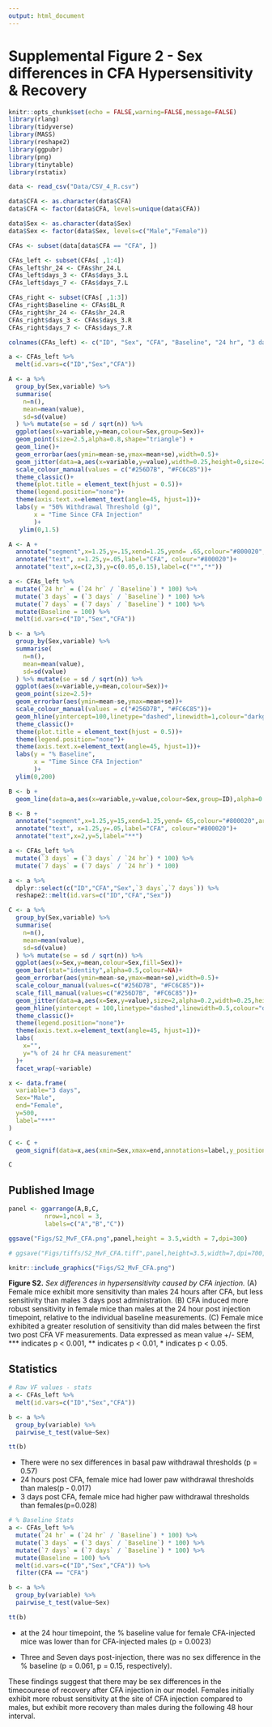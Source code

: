 ```yaml
---
output: html_document
---
```


# Supplemental Figure 2 - Sex differences in CFA Hypersensitivity & Recovery {-}

```r
knitr::opts_chunk$set(echo = FALSE,warning=FALSE,message=FALSE)
library(rlang)
library(tidyverse)
library(MASS)
library(reshape2)
library(ggpubr)
library(png)
library(tinytable)
library(rstatix)
```

```r
data <- read_csv("Data/CSV_4_R.csv")

data$CFA <- as.character(data$CFA)
data$CFA <- factor(data$CFA, levels=unique(data$CFA))

data$Sex <- as.character(data$Sex)
data$Sex <- factor(data$Sex, levels=c("Male","Female"))

CFAs <- subset(data[data$CFA == "CFA", ])

CFAs_left <- subset(CFAs[ ,1:4])
CFAs_left$hr_24 <- CFAs$hr_24.L
CFAs_left$days_3 <- CFAs$days_3.L
CFAs_left$days_7 <- CFAs$days_7.L

CFAs_right <- subset(CFAs[ ,1:3])
CFAs_right$Baseline <- CFAs$BL_R
CFAs_right$hr_24 <- CFAs$hr_24.R
CFAs_right$days_3 <- CFAs$days_3.R
CFAs_right$days_7 <- CFAs$days_7.R
```


```r
colnames(CFAs_left) <- c("ID", "Sex", "CFA", "Baseline", "24 hr", "3 days", "7 days")

a <- CFAs_left %>%
  melt(id.vars=c("ID","Sex","CFA")) 

A <- a %>%
  group_by(Sex,variable) %>%
  summarise(
    n=n(),
    mean=mean(value),
    sd=sd(value)
  ) %>% mutate(se = sd / sqrt(n)) %>% 
  ggplot(aes(x=variable,y=mean,colour=Sex,group=Sex))+
  geom_point(size=2.5,alpha=0.8,shape="triangle") +
  geom_line()+
  geom_errorbar(aes(ymin=mean-se,ymax=mean+se),width=0.5)+
  geom_jitter(data=a,aes(x=variable,y=value),width=0.25,height=0,size=2,alpha=0.15,shape="triangle")+
  scale_colour_manual(values = c("#256D7B", "#FC6C85"))+
  theme_classic()+
  theme(plot.title = element_text(hjust = 0.5))+
  theme(legend.position="none")+
  theme(axis.text.x=element_text(angle=45, hjust=1))+
  labs(y = "50% Withdrawal Threshold (g)",
       x = "Time Since CFA Injection"
       )+
   ylim(0,1.5)

A <- A +
  annotate("segment",x=1.25,y=.15,xend=1.25,yend= .65,colour="#800020",arrow=arrow(type="closed", length=unit(0.06,"npc")))+
  annotate("text", x=1.25,y=.05,label="CFA", colour="#800020")+
  annotate("text",x=c(2,3),y=c(0.05,0.15),label=c("*","*"))
```

```r
a <- CFAs_left %>%
  mutate(`24 hr` = (`24 hr` / `Baseline`) * 100) %>%
  mutate(`3 days` = (`3 days` / `Baseline`) * 100) %>%
  mutate(`7 days` = (`7 days` / `Baseline`) * 100) %>%
  mutate(Baseline = 100) %>%
  melt(id.vars=c("ID","Sex","CFA"))

b <- a %>%
  group_by(Sex,variable) %>%
  summarise(
    n=n(),
    mean=mean(value),
    sd=sd(value)
  ) %>% mutate(se = sd / sqrt(n)) %>%
  ggplot(aes(x=variable,y=mean,colour=Sex))+
  geom_point(size=2.5)+
  geom_errorbar(aes(ymin=mean-se,ymax=mean+se))+
  scale_colour_manual(values = c("#256D7B", "#FC6C85"))+
  geom_hline(yintercept=100,linetype="dashed",linewidth=1,colour="darkgrey")+
  theme_classic()+
  theme(plot.title = element_text(hjust = 0.5))+
  theme(legend.position="none")+
  theme(axis.text.x=element_text(angle=45, hjust=1))+
  labs(y = "% Baseline",
       x = "Time Since CFA Injection"
       )+
  ylim(0,200)

B <- b +
  geom_line(data=a,aes(x=variable,y=value,colour=Sex,group=ID),alpha=0.2)

B <- B + 
  annotate("segment",x=1.25,y=15,xend=1.25,yend= 65,colour="#800020",arrow=arrow(type="closed", length=unit(0.06,"npc")))+
  annotate("text", x=1.25,y=.05,label="CFA", colour="#800020")+
  annotate("text",x=2,y=5,label="**")

```

```r
a <- CFAs_left %>%
  mutate(`3 days` = (`3 days` / `24 hr`) * 100) %>%
  mutate(`7 days` = (`7 days` / `24 hr`) * 100) 

a <- a %>%
  dplyr::select(c("ID","CFA","Sex",`3 days`,`7 days`)) %>%
  reshape2::melt(id.vars=c("ID","CFA","Sex"))

C <- a %>% 
  group_by(Sex,variable) %>%
  summarise(
    n=n(),
    mean=mean(value),
    sd=sd(value) 
  ) %>% mutate(se = sd / sqrt(n)) %>%
  ggplot(aes(x=Sex,y=mean,colour=Sex,fill=Sex))+
  geom_bar(stat="identity",alpha=0.5,colour=NA)+
  geom_errorbar(aes(ymin=mean-se,ymax=mean+se),width=0.5)+
  scale_colour_manual(values=c("#256D7B", "#FC6C85"))+
  scale_fill_manual(values=c("#256D7B", "#FC6C85"))+
  geom_jitter(data=a,aes(x=Sex,y=value),size=2,alpha=0.2,width=0.25,height = 0,shape="triangle")+
  geom_hline(yintercept = 100,linetype="dashed",linewidth=0.5,colour="darkgrey")+
  theme_classic()+
  theme(legend.position="none")+
  theme(axis.text.x=element_text(angle=45, hjust=1))+
  labs(
    x="",
    y="% of 24 hr CFA measurement"
  )+
  facet_wrap(~variable)

x <- data.frame(
  variable="3 days",
  Sex="Male",
  end="Female",
  y=500,
  label="***"
)

C <- C +
  geom_signif(data=x,aes(xmin=Sex,xmax=end,annotations=label,y_position = y),colour="black",manual=TRUE)

C

```

## Published Image {-}

```r
panel <- ggarrange(A,B,C,
          nrow=1,ncol = 3,
          labels=c("A","B","C"))

ggsave("Figs/S2_MvF_CFA.png",panel,height = 3.5,width = 7,dpi=300)

# ggsave("Figs/tiffs/S2_MvF_CFA.tiff",panel,height=3.5,width=7,dpi=700,device="tiff",bg="white")

knitr::include_graphics("Figs/S2_MvF_CFA.png")
```

**Figure S2.** *Sex differences in hypersensitivity caused by CFA injection.* (A) Female mice exhibit more sensitivity than males 24 hours after CFA, but less sensitivity than males 3 days post administration. (B) CFA induced more robust sensitivity in female mice than males at the 24 hour post injection timepoint, relative to the individual baseline measurements. (C) Female mice exhibited a greater resolution of sensitivity than did males between the first two post CFA VF measurements. Data expressed as mean value +/- SEM, \*\*\* indicates p \< 0.001, \*\* indicates p \< 0.01, \* indicates p \< 0.05.

## Statistics {-}
```r
# Raw VF values - stats
a <- CFAs_left %>%
  melt(id.vars=c("ID","Sex","CFA")) 

b <- a %>%
  group_by(variable) %>%
  pairwise_t_test(value~Sex)

tt(b)
```

- There were no sex differences in basal paw withdrawal thresholds (p = 0.57)
- 24 hours post CFA, female mice had lower paw withdrawal thresholds than males(p - 0.017)
- 3 days post CFA, female mice had higher paw withdrawal thresholds than females(p=0.028)

```r
# % Baseline Stats
a <- CFAs_left %>%
  mutate(`24 hr` = (`24 hr` / `Baseline`) * 100) %>%
  mutate(`3 days` = (`3 days` / `Baseline`) * 100) %>%
  mutate(`7 days` = (`7 days` / `Baseline`) * 100) %>%
  mutate(Baseline = 100) %>%
  melt(id.vars=c("ID","Sex","CFA")) %>%
  filter(CFA == "CFA")

b <- a %>% 
  group_by(variable) %>%
  pairwise_t_test(value~Sex)

tt(b)
```

- at the 24 hour timepoint, the % baseline value for female CFA-injected mice was lower than for CFA-injected males (p = 0.0023)

- Three and Seven days post-injection, there was no sex difference in the % baseline (p = 0.061, p = 0.15, respectively).

These findings suggest that there may be sex differences in the timecourese of recovery after CFA injection in our model. Females initially exhibit more robust sensitivity at the site of CFA injection compared to males, but exhibit more recovery than males during the following 48 hour interval. 




